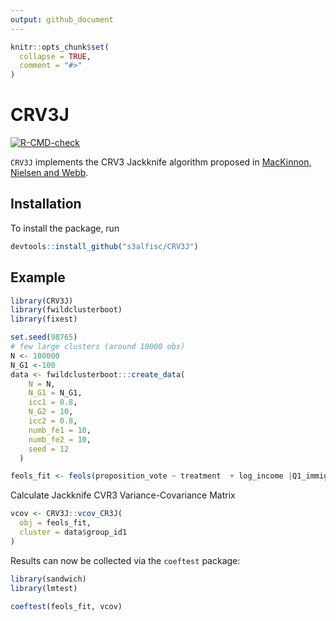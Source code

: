 ```yaml
---
output: github_document
---
```


<!-- README.md is generated from README.Rmd. Please edit that file -->

```r
knitr::opts_chunk$set(
  collapse = TRUE,
  comment = "#>"
)
```

# CRV3J

<!-- badges: start -->
[![R-CMD-check](https://github.com/s3alfisc/clusterjack/workflows/R-CMD-check/badge.svg)](https://github.com/s3alfisc/clusterjack/actions)
<!-- badges: end -->

`CRV3J` implements the CRV3 Jackknife algorithm proposed in [MacKinnon, Nielsen and Webb](https://scholar.google.de/citations?view_op=view_citation&hl=de&user=PdkdfhMAAAAJ&sortby=pubdate&citation_for_view=PdkdfhMAAAAJ:8VtEwCQfWZkC). 


## Installation 

To install the package, run 

```r
devtools::install_github("s3alfisc/CRV3J")
```

## Example

```r
library(CRV3J)
library(fwildclusterboot)
library(fixest)

set.seed(98765)
# few large clusters (around 10000 obs)
N <- 100000
N_G1 <-100
data <- fwildclusterboot:::create_data(
    N = N,
    N_G1 = N_G1,
    icc1 = 0.8,
    N_G2 = 10,
    icc2 = 0.8,
    numb_fe1 = 10,
    numb_fe2 = 10,
    seed = 12
  )

feols_fit <- feols(proposition_vote ~ treatment  + log_income |Q1_immigration + Q2_defense, cluster = ~group_id1 , data = data)

```

Calculate Jackknife CVR3 Variance-Covariance Matrix 

```r
vcov <- CRV3J::vcov_CR3J(
  obj = feols_fit, 
  cluster = data$group_id1
)
```

Results can now be collected via the `coeftest` package: 

```r
library(sandwich)
library(lmtest)

coeftest(feols_fit, vcov)
```




